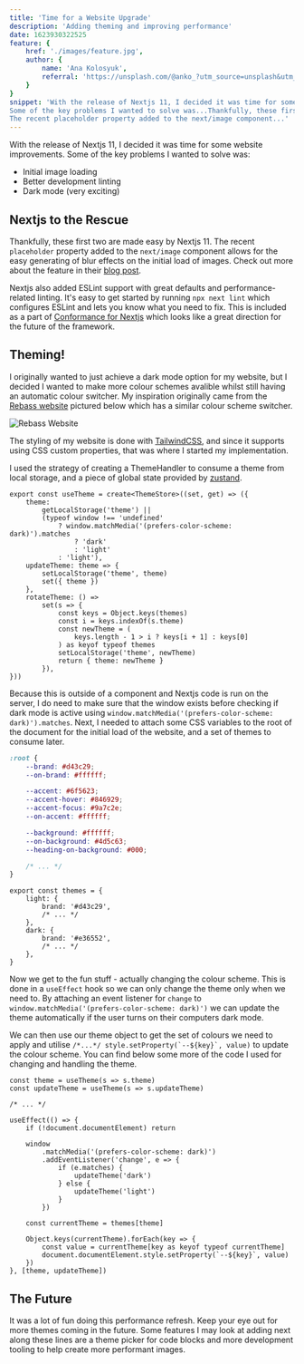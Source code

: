 ```yaml
---
title: 'Time for a Website Upgrade'
description: 'Adding theming and improving performance'
date: 1623930322525
feature: {
    href: './images/feature.jpg',
    author: {
        name: 'Ana Kolosyuk',
        referral: 'https://unsplash.com/@anko_?utm_source=unsplash&utm_medium=referral&utm_content=creditCopyText'
    }
}
snippet: 'With the release of Nextjs 11, I decided it was time for some website improvements.
Some of the key problems I wanted to solve was...Thankfully, these first two are made easy by Nextjs 11. 
The recent placeholder property added to the next/image component...'
---
```


With the release of Nextjs 11, I decided it was time for some website improvements.
Some of the key problems I wanted to solve was:

-   Initial image loading
-   Better development linting
-   Dark mode (very exciting)

## Nextjs to the Rescue

Thankfully, these first two are made easy by Nextjs 11. The recent `placeholder` property
added to the `next/image` component allows for the easy generating of blur effects on the
initial load of images. Check out more about the feature in their [blog post](https://nextjs.org/blog/next-11#image-placeholders).

Nextjs also added ESLint support with great defaults and performance-related linting.
It's easy to get started by running `npx next lint` which configures ESLint and lets you know
what you need to fix. This is included as a part of [Conformance for Nextjs](https://nextjs.org/blog/next-11#conformance)
which looks like a great direction for the future of the framework.

## Theming!

I originally wanted to just achieve a dark mode option for my website, but I decided
I wanted to make more colour schemes avalible whilst still having an automatic colour switcher.
My inspiration originally came from the [Rebass website](https://rebassjs.org/) pictured below which
has a similar colour scheme switcher.

![Rebass Website](./images/rebassjs.png)

The styling of my website is done with [TailwindCSS](https://tailwindcss.com/), and since it supports using CSS custom properties, that
was where I started my implementation.

I used the strategy of creating a ThemeHandler to consume a theme from local storage, and a piece of global state
provided by [zustand](https://github.com/pmndrs/zustand).

```tsx
export const useTheme = create<ThemeStore>((set, get) => ({
    theme:
        getLocalStorage('theme') ||
        (typeof window !== 'undefined'
            ? window.matchMedia('(prefers-color-scheme: dark)').matches
                ? 'dark'
                : 'light'
            : 'light'),
    updateTheme: theme => {
        setLocalStorage('theme', theme)
        set({ theme })
    },
    rotateTheme: () =>
        set(s => {
            const keys = Object.keys(themes)
            const i = keys.indexOf(s.theme)
            const newTheme = (
                keys.length - 1 > i ? keys[i + 1] : keys[0]
            ) as keyof typeof themes
            setLocalStorage('theme', newTheme)
            return { theme: newTheme }
        }),
}))
```

Because this is outside of a component and Nextjs code is run on the server, I do need to make sure that
the window exists before checking if dark mode is active using `window.matchMedia('(prefers-color-scheme: dark)').matches`. Next, I
needed to attach some CSS variables to the root of the document for the initial load of the website,
and a set of themes to consume later.

```css
:root {
    --brand: #d43c29;
    --on-brand: #ffffff;

    --accent: #6f5623;
    --accent-hover: #846929;
    --accent-focus: #9a7c2e;
    --on-accent: #ffffff;

    --background: #ffffff;
    --on-background: #4d5c63;
    --heading-on-background: #000;

    /* ... */
}
```

```tsx
export const themes = {
    light: {
        brand: '#d43c29',
        /* ... */
    },
    dark: {
        brand: '#e36552',
        /* ... */
    },
}
```

Now we get to the fun stuff - actually changing the colour scheme. This is done in a `useEffect` hook
so we can only change the theme only when we need to. By attaching an event listener for `change`
to `window.matchMedia('(prefers-color-scheme: dark)')` we can update the theme automatically if the user
turns on their computers dark mode.

We can then use our theme object to get the set of colours we need to apply and utilise `` /*...*/ style.setProperty(`--${key}`, value) ``
to update the colour scheme. You can find below some more of the code I used for changing and handling the theme.

```tsx
const theme = useTheme(s => s.theme)
const updateTheme = useTheme(s => s.updateTheme)

/* ... */

useEffect(() => {
    if (!document.documentElement) return

    window
        .matchMedia('(prefers-color-scheme: dark)')
        .addEventListener('change', e => {
            if (e.matches) {
                updateTheme('dark')
            } else {
                updateTheme('light')
            }
        })

    const currentTheme = themes[theme]

    Object.keys(currentTheme).forEach(key => {
        const value = currentTheme[key as keyof typeof currentTheme]
        document.documentElement.style.setProperty(`--${key}`, value)
    })
}, [theme, updateTheme])
```

## The Future

It was a lot of fun doing this performance refresh. Keep your eye out
for more themes coming in the future. Some features I may look at adding next
along these lines are a theme picker for code blocks and more development tooling to
help create more performant images.

